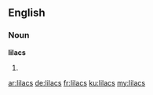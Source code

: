 ==English==

===Noun===
'''lilacs'''

# {{plural of|lilac}}

[[ar:lilacs]]
[[de:lilacs]]
[[fr:lilacs]]
[[ku:lilacs]]
[[my:lilacs]]